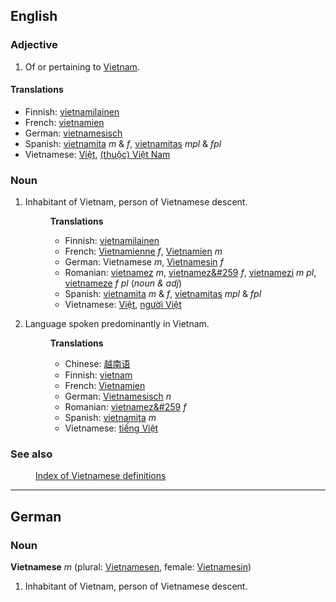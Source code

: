 ==English==
===Adjective===
#Of or pertaining to [[Vietnam]].

====Translations====
*Finnish: [[vietnamilainen]]
*French: [[vietnamien]]
*German: [[vietnamesisch]]
*Spanish: [[vietnamita]] ''m'' &amp; ''f'', [[vietnamitas]] ''mpl'' &amp; ''fpl''
*Vietnamese: [[Việt]], [[Việt Nam|(thuộc) Việt Nam]]

===Noun===
#Inhabitant of Vietnam, person of Vietnamese descent.
#:'''Translations'''
#:*Finnish: [[vietnamilainen]]
#:*French: [[Vietnamienne]] ''f'', [[Vietnamien]] ''m''
#:*German: Vietnamese ''m'', [[Vietnamesin]] ''f''
#:*Romanian: [[vietnamez]] ''m'', [[vietnamez&#259]] ''f'', [[vietnamezi]] ''m pl'', [[vietnameze]] ''f pl'' (''noun & adj'')
#:*Spanish: [[vietnamita]] ''m'' &amp; ''f'', [[vietnamitas]] ''mpl'' &amp; ''fpl''
#:*Vietnamese: [[Việt]], [[người Việt]]
#Language spoken predominantly in Vietnam.
#:'''Translations'''
#:*Chinese: [[越南语]]
#:*Finnish: [[vietnam]]
#:*French: [[Vietnamien]]
#:*German: [[Vietnamesisch]] ''n''
#:*Romanian: [[vietnamez&#259]] ''f''
#:*Spanish: [[vietnamita]] ''m''
#:*Vietnamese: [[tiếng Việt]]

===See also===
:[[Wiktionary:Vietnamese index|Index of Vietnamese definitions]]

----

==German==

===Noun===
'''Vietnamese''' ''m'' (plural: [[Vietnamesen]], female: [[Vietnamesin]])

#Inhabitant of Vietnam, person of Vietnamese descent.